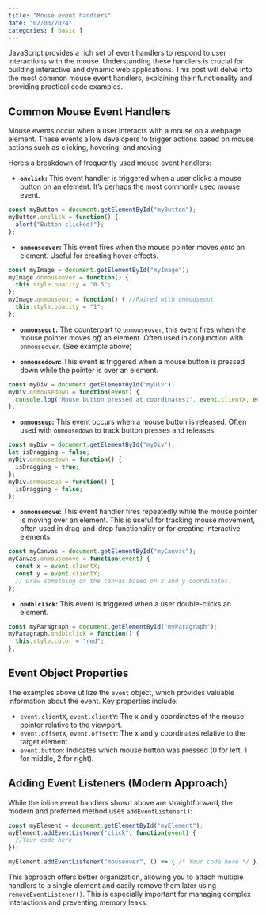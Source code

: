 ```yaml
---
title: "Mouse event handlers"
date: "02/03/2024"
categories: [ basic ]
---
```


JavaScript provides a rich set of event handlers to respond to user interactions with the mouse.  Understanding these handlers is crucial for building interactive and dynamic web applications. This post will delve into the most common mouse event handlers, explaining their functionality and providing practical code examples.


## Common Mouse Event Handlers

Mouse events occur when a user interacts with a mouse on a webpage element. These events allow developers to trigger actions based on mouse actions such as clicking, hovering, and moving.

Here's a breakdown of frequently used mouse event handlers:

* **`onclick`:** This event handler is triggered when a user clicks a mouse button on an element.  It's perhaps the most commonly used mouse event.

```javascript
const myButton = document.getElementById("myButton");
myButton.onclick = function() {
  alert("Button clicked!");
};
```

* **`onmouseover`:** This event fires when the mouse pointer moves *onto* an element.  Useful for creating hover effects.

```javascript
const myImage = document.getElementById("myImage");
myImage.onmouseover = function() {
  this.style.opacity = "0.5";
};
myImage.onmouseout = function() { //Paired with onmouseout
  this.style.opacity = "1";
};
```

* **`onmouseout`:** The counterpart to `onmouseover`, this event fires when the mouse pointer moves *off* an element. Often used in conjunction with `onmouseover`. (See example above)


* **`onmousedown`:** This event is triggered when a mouse button is pressed down while the pointer is over an element.

```javascript
const myDiv = document.getElementById("myDiv");
myDiv.onmousedown = function(event) {
  console.log("Mouse button pressed at coordinates:", event.clientX, event.clientY);
};
```

* **`onmouseup`:**  This event occurs when a mouse button is released. Often used with `onmousedown` to track button presses and releases.

```javascript
const myDiv = document.getElementById("myDiv");
let isDragging = false;
myDiv.onmousedown = function() {
  isDragging = true;
};
myDiv.onmouseup = function() {
  isDragging = false;
};
```


* **`onmousemove`:** This event handler fires repeatedly while the mouse pointer is moving over an element. This is useful for tracking mouse movement, often used in drag-and-drop functionality or for creating interactive elements.

```javascript
const myCanvas = document.getElementById("myCanvas");
myCanvas.onmousemove = function(event) {
  const x = event.clientX;
  const y = event.clientY;
  // Draw something on the canvas based on x and y coordinates.
};
```

* **`ondblclick`:** This event is triggered when a user double-clicks an element.

```javascript
const myParagraph = document.getElementById("myParagraph");
myParagraph.ondblclick = function() {
  this.style.color = "red";
};
```


##  Event Object Properties

The examples above utilize the `event` object, which provides valuable information about the event.  Key properties include:

* `event.clientX`, `event.clientY`:  The x and y coordinates of the mouse pointer relative to the viewport.
* `event.offsetX`, `event.offsetY`: The x and y coordinates relative to the target element.
* `event.button`: Indicates which mouse button was pressed (0 for left, 1 for middle, 2 for right).


##  Adding Event Listeners (Modern Approach)

While the inline event handlers shown above are straightforward, the modern and preferred method uses `addEventListener()`:


```javascript
const myElement = document.getElementById("myElement");
myElement.addEventListener("click", function(event) {
  //Your code here
});

myElement.addEventListener("mouseover", () => { /* Your code here */ });
```

This approach offers better organization, allowing you to attach multiple handlers to a single element and easily remove them later using `removeEventListener()`.  This is especially important for managing complex interactions and preventing memory leaks.

